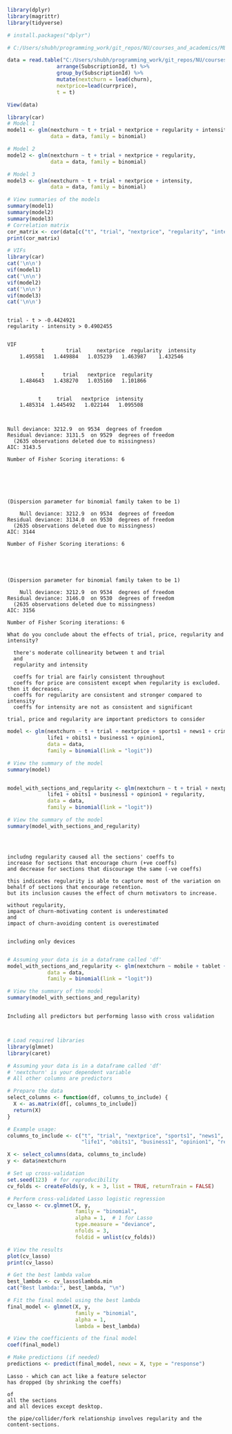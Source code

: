 



```{r}
library(dplyr)
library(magrittr)
library(tidyverse)

# install.packages("dplyr")

```



```{r}

# C:/Users/shubh/programming_work/git_repos/NU/courses_and_academics/ML_1/ml1_project

data = read.table("C:/Users/shubh/programming_work/git_repos/NU/courses_and_academics/ML_1/ml1_project/np.csv", header=T, na.strings=".") %>%
                arrange(SubscriptionId, t) %>%
                group_by(SubscriptionId) %>%
                mutate(nextchurn = lead(churn),
                nextprice=lead(currprice),
                t = t)

View(data)

```






```{r}
library(car)
# Model 1
model1 <- glm(nextchurn ~ t + trial + nextprice + regularity + intensity, 
              data = data, family = binomial)

# Model 2
model2 <- glm(nextchurn ~ t + trial + nextprice + regularity, 
              data = data, family = binomial)

# Model 3
model3 <- glm(nextchurn ~ t + trial + nextprice + intensity, 
              data = data, family = binomial)

# View summaries of the models
summary(model1)
summary(model2)
summary(model3)
# Correlation matrix
cor_matrix <- cor(data[c("t", "trial", "nextprice", "regularity", "intensity")])
print(cor_matrix)

# VIFs
library(car)
cat('\n\n')
vif(model1)
cat('\n\n')
vif(model2)
cat('\n\n')
vif(model3)
cat('\n\n')
```



```{}

trial - t > -0.4424921
regularity - intensity > 0.4902455


VIF
           t       trial     nextprice  regularity  intensity 
    1.495581   1.449884   1.035239   1.463987    1.432546 
    
    
           t      trial   nextprice  regularity 
    1.484643   1.438270   1.035160   1.101866 
    
    
          t     trial   nextprice  intensity 
    1.485314  1.445492   1.022144   1.095508 


```


```{}

Null deviance: 3212.9  on 9534  degrees of freedom
Residual deviance: 3131.5  on 9529  degrees of freedom
  (2635 observations deleted due to missingness)
AIC: 3143.5

Number of Fisher Scoring iterations: 6






(Dispersion parameter for binomial family taken to be 1)

    Null deviance: 3212.9  on 9534  degrees of freedom
Residual deviance: 3134.0  on 9530  degrees of freedom
  (2635 observations deleted due to missingness)
AIC: 3144

Number of Fisher Scoring iterations: 6





(Dispersion parameter for binomial family taken to be 1)

    Null deviance: 3212.9  on 9534  degrees of freedom
Residual deviance: 3146.0  on 9530  degrees of freedom
  (2635 observations deleted due to missingness)
AIC: 3156

Number of Fisher Scoring iterations: 6
```



```{}
What do you conclude about the effects of trial, price, regularity and intensity?

  there's moderate collinearity between t and trial
  and
  regularity and intensity
  
  coeffs for trial are fairly consistent throughout
  coeffs for price are consistent except when regularity is excluded. then it decreases.
  coeffs for regularity are consistent and stronger compared to intensity
  coeffs for intensity are not as consistent and significant

trial, price and regularity are important predictors to consider  

```










```{r}


model <- glm(nextchurn ~ t + trial + nextprice + sports1 + news1 + crime1 + 
             life1 + obits1 + business1 + opinion1, 
             data = data, 
             family = binomial(link = "logit"))

# View the summary of the model
summary(model)



```



```{r}

model_with_sections_and_regularity <- glm(nextchurn ~ t + trial + nextprice + sports1 + news1 + crime1 + 
             life1 + obits1 + business1 + opinion1 + regularity, 
             data = data, 
             family = binomial(link = "logit"))

# View the summary of the model
summary(model_with_sections_and_regularity)




```

```{}

includng regularity caused all the sections' coeffs to 
increase for sections that encourage churn (+ve coeffs)
and decrease for sections that discourage the same (-ve coeffs)

this indicates regularity is able to capture most of the variation on behalf of sections that encourage retention.
but its inclusion causes the effect of churn motivators to increase.

without regularity, 
impact of churn-motivating content is underestimated
and
impact of churn-avoiding content is overestimated


```





```{}
including only devices


```



```{r}
# Assuming your data is in a dataframe called 'df'
model_with_sections_and_regularity <- glm(nextchurn ~ mobile + tablet + desktop, 
             data = data, 
             family = binomial(link = "logit"))

# View the summary of the model
summary(model_with_sections_and_regularity)


```


```{}

Including all predictors but performing lasso with cross validation

```






```{}


```






```{r}
# Load required libraries
library(glmnet)
library(caret)

# Assuming your data is in a dataframe called 'df'
# 'nextchurn' is your dependent variable
# All other columns are predictors

# Prepare the data
select_columns <- function(df, columns_to_include) {
  X <- as.matrix(df[, columns_to_include])
  return(X)
}

# Example usage:
columns_to_include <- c("t", "trial", "nextprice", "sports1", "news1", "crime1", 
                        "life1", "obits1", "business1", "opinion1", "regularity", "mobile", "tablet", "desktop")

X <- select_columns(data, columns_to_include)
y <- data$nextchurn

# Set up cross-validation
set.seed(123)  # for reproducibility
cv_folds <- createFolds(y, k = 3, list = TRUE, returnTrain = FALSE)

# Perform cross-validated Lasso logistic regression
cv_lasso <- cv.glmnet(X, y, 
                      family = "binomial", 
                      alpha = 1,  # 1 for Lasso
                      type.measure = "deviance",
                      nfolds = 3,
                      foldid = unlist(cv_folds))

# View the results
plot(cv_lasso)
print(cv_lasso)

# Get the best lambda value
best_lambda <- cv_lasso$lambda.min
cat("Best lambda:", best_lambda, "\n")

# Fit the final model using the best lambda
final_model <- glmnet(X, y, 
                      family = "binomial", 
                      alpha = 1, 
                      lambda = best_lambda)

# View the coefficients of the final model
coef(final_model)

# Make predictions (if needed)
predictions <- predict(final_model, newx = X, type = "response")
```




```{}
Lasso - which can act like a feature selector
has dropped (by shrinking the coeffs)

of
all the sections
and all devices except desktop.

the pipe/collider/fork relationship involves regularity and the content-sections. 


```





















